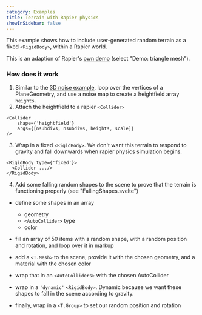 ```yaml
---
category: Examples
title: Terrain with Rapier physics
showInSidebar: false
---
```


This example shows how to include user-generated random terrain as a fixed `<RigidBody>`, within a Rapier world.

This is an adaption of Rapier's [own demo](https://rapier.rs/demos3d/index.html) (select "Demo: triangle mesh").

<Example path="geometry/physics-terrain" />

### How does it work

1. Similar to the [3D noise example](/terrain), loop over the vertices of a PlaneGeometry, and use a noise map to create a heightfield array `heights`.
2. Attach the heightfield to a rapier `<Collider>`

```
<Collider
	shape={'heightfield'}
	args={[nsubdivs, nsubdivs, heights, scale]}
/>
```

3. Wrap in a fixed `<RigidBody>`. We don't want this terrain to respond to gravity and fall downwards when rapier physics simulation begins.

```
<RigidBody type={'fixed'}>
  <Collider .../>
</RigidBody>
```

4. Add some falling random shapes to the scene to prove that the terrain is functioning properly (see "FallingShapes.svelte")

- define some shapes in an array

  - geometry
  - `<AutoCollider>` type
  - color

- fill an array of 50 items with a random shape, with a random position and rotation, and loop over it in markup
- add a `<T.Mesh>` to the scene, provide it with the chosen geometry, and a material with the chosen color
- wrap that in an `<AutoColliders>` with the chosen AutoCollider
- wrap in a `'dynamic'` `<RigidBody>`. Dynamic because we want these shapes to fall in the scene according to gravity.
- finally, wrap in a `<T.Group>` to set our random position and rotation

